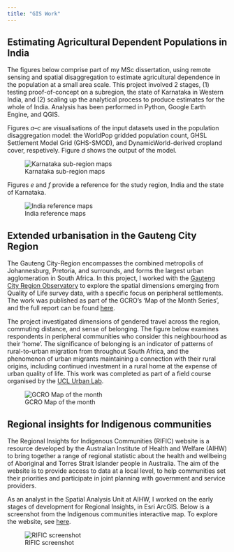 ```yaml
---
title: "GIS Work"
---
```


## Estimating Agricultural Dependent Populations in India\
The figures below comprise part of my MSc dissertation, using remote sensing and spatial disaggregation to estimate agricultural dependence in the population at a small area scale. This project involved 2 stages, (1) testing proof-of-concept on a subregion, the state of Karnataka in Western India, and (2) scaling up the analytical process to produce estimates for the whole of India. Analysis has been performed in Python, Google Earth Engine, and QGIS. 

Figures *a–c* are visualisations of the input datasets used in the population disaggregation model: the WorldPop gridded population count, GHSL Settlement Model Grid (GHS-SMOD), and DynamicWorld-derived cropland cover, respetively. Figure *d* shows the output of the model. 

![Karnataka sub-region maps](img/allmaps_karnataka_20230823.png)

Figures *e* and *f* provide a reference for the study region, India and the state of Karnataka. 

![India reference maps](img/Reference maps_version1_scalebar.png)


## Extended urbanisation in the Gauteng City Region\
The Gauteng City-Region encompasses the combined metropolis of Johannesburg, Pretoria, and surrounds, and forms the largest urban agglomeration in South Africa. In this project, I worked with the [Gauteng City Region Observatory](https://www.gcro.ac.za/) to explore the spatial dimensions emerging from Quality of Life survey data, with a specific focus on peripheral settlements. The work was published as part of the GCRO's 'Map of the Month Series', and the full report can be found [here](https://www.gcro.ac.za/outputs/map-of-the-month/detail/extended-urbanisation-gcr-gender-commuting-migration-and-belonging/).

The project investigated dimensions of gendered travel across the region, commuting distance, and sense of belonging. The figure below examines respondents in peripheral communities who consider this neighbourhood as their 'home'. The significance of belonging is an indicator of patterns of rural-to-urban migration from throughout South Africa, and the phenomenon of urban migrants maintaining a connection with their rural origins, including continued investment in a rural home at the expense of urban quality of life. This work was completed as part of a field course organised by the [UCL Urban Lab](https://www.ucl.ac.uk/urban-lab/welcome-ucl-urban-laboratory). 

![GCRO Map of the month](img/GCRO_Neighbourhood_home.png)


## Regional insights for Indigenous communities
The Regional Insights for Indigenous Communities (RIFIC) website is a resource developed by the Australian Institute of Health and Welfare (AIHW) to bring together a range of regional statistic about the health and wellbeing of Aboriginal and Torres Strait Islander people in Australia. The aim of the website is to provide access to data at a local level, to help communities set their priorities and participate in joint planning with government and service providers. 

As an analyst in the Spatial Analysis Unit at AIHW, I worked on the early stages of development for Regional Insights, in Esri ArcGIS. Below is a screenshot from the Indigenous communities interactive map. To explore the website, see [here](https://www.rific.gov.au/regional-overview/interactive-map).

![RIFIC screenshot](img/rific_ausmap_screenshot.png)
